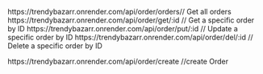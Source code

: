 https://trendybazarr.onrender.com/api/order/orders// Get all orders
https://trendybazarr.onrender.com/api/order/get/:id // Get a specific order by ID
https://trendybazarr.onrender.com/api/order/put/:id  // Update a specific order by ID
https://trendybazarr.onrender.com/api/order/del/:id  // Delete a specific order by ID

https://trendybazarr.onrender.com/api/order/create  //create Order
